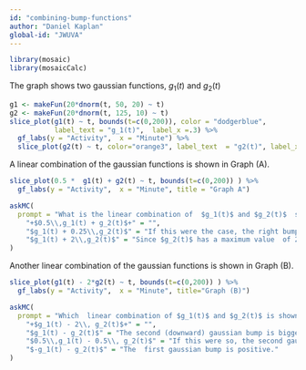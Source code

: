 ```yaml
---
id: "combining-bump-functions"
author: "Daniel Kaplan"
global-id: "JWUVA"
---
```


```r

library(mosaic)
library(mosaicCalc)
```

The graph shows two gaussian functions, $g_1(t)$ and $g_2(t)$

```r
g1 <- makeFun(20*dnorm(t, 50, 20) ~ t)
g2 <- makeFun(20*dnorm(t, 125, 10) ~ t)
slice_plot(g1(t) ~ t, bounds(t=c(0,200)), color = "dodgerblue",
           label_text = "g_1(t)",  label_x =.3) %>%
  gf_labs(y = "Activity",  x = "Minute") %>%
  slice_plot(g2(t) ~ t, color="orange3", label_text  = "g2(t)", label_x=.7)
```

A linear combination  of the gaussian functions is shown in Graph (A).

```r
slice_plot(0.5 *  g1(t) + g2(t) ~ t, bounds(t=c(0,200)) ) %>%
  gf_labs(y = "Activity",  x = "Minute", title = "Graph A")
```


```r
askMC(
  prompt = "What is the linear combination of  $g_1(t)$ and $g_2(t)$  shown in Graph (A)?",
    "+$0.5\\,g_1(t) + g_2(t)$+" = "",
    "$g_1(t) + 0.25\\,g_2(t)$" = "If this were the case, the right bump would be only one-quarter as big as the left bump.",
    "$g_1(t) + 2\\,g_2(t)$" = "Since $g_2(t)$ has a maximum value  of 20, $2\\,g_2(t)$ would reach a value of 40.  That isn't what's shown in  the graph."
)
```

Another linear combination  of the gaussian functions is shown in Graph (B).

```r
slice_plot(g1(t) - 2*g2(t) ~ t, bounds(t=c(0,200)) ) %>%
  gf_labs(y = "Activity",  x = "Minute", title="Graph (B)")
```


```r
askMC(
  prompt = "Which  linear combination of $g_1(t)$ and $g_2(t)$ is shown in Graph (B)?",
    "+$g_1(t) - 2\\, g_2(t)$+" = "",
    "$g_1(t) - g_2(t)$" = "The second (downward) gaussian bump is bigger than the first (upward) gaussian bump.",
    "$0.5\\,g_1(t) - 0.5\\, g_2(t)$" = "If this were so, the second gaussian bump would reach a value of -4 rather than the -8 seen in Graph (B).",
    "$-g_1(t) - g_2(t)$" = "The  first gaussian bump is positive."
)
```


